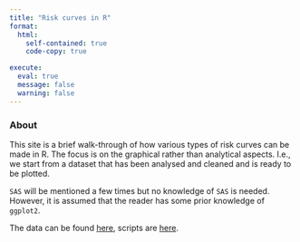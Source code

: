 ```yaml
---
title: "Risk curves in R"
format:
  html:
    self-contained: true
    code-copy: true

execute:
  eval: true
  message: false
  warning: false
---
```


### About

This site is a brief walk-through of how various types of risk curves can be made in R. The focus is on the graphical rather than analytical aspects. I.e., we start from a dataset that has been analysed and cleaned and is ready to be plotted.

`SAS` will be mentioned a few times but no knowledge of `SAS` is needed. However, it is assumed that the reader has some prior knowledge of `ggplot2`.

The data can be found [here](https://github.com/tjuheide/StatDayMay2025/blob/main/data/riskdata.csv), scripts are [here](https://github.com/tjuheide/StatDayMay2025).
